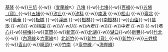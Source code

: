 [[基隆車站|基隆]]<!--&nbsp;[[基隆捷運|{{Span-tt|{{Color|#1E90FF|■}}|轉乘基隆捷運}}]]-->{{-w}}[[三坑車站|三坑]]<!--&nbsp;[[基隆捷運|{{Span-tt|{{Color|#1E90FF|■}}|轉乘基隆捷運}}]]-->{{-w}}（[[宜蘭線]]↖）[[八堵車站|八堵]]&nbsp;[[基隆捷運|{{Span-tt|{{Color|#1E90FF|■}}|轉乘基隆捷運}}]]{{-w}}[[七堵車站|七堵]]{{-w}}[[百福車站|百福]]{{-w}}[[五堵貨場|五堵（貨）]]{{-w}}[[五堵車站|五堵]]{{-w}}[[汐止車站|汐止]]{{-w}}[[汐科車站|汐科]]&nbsp;[[民生汐止線|{{Span-tt|{{color|{{台北捷運色彩|民}}|■}}|轉乘台北捷運民生汐止線}}]][[基隆捷運|{{Span-tt|{{Color|#1E90FF|■}}|轉乘基隆捷運}}]]{{-w}}[[南港車站|南港]]&nbsp;[[板南線|{{Span-tt|{{color|{{台北捷運色彩|藍}}|■}}|轉乘台北捷運板南線}}]][[基隆捷運|{{Span-tt|{{Color|#1E90FF|■}}|轉乘基隆捷運}}]][[臺灣高鐵|{{Span-tt|{{color|{{台灣高鐵|color}}|■}}|轉乘臺灣高鐵}}]]{{-w}}[[松山車站 (台灣)|松山]]&nbsp;[[松山新店線|{{Span-tt|{{color|{{台北捷運色彩|綠}}|■}}|轉乘台北捷運松山新店線}}]]{{-w}}[[臺北車站|臺北]]&nbsp;[[淡水信義線|{{Span-tt|{{color|{{台北捷運色彩|紅}}|■}}|轉乘台北捷運淡水信義線}}]][[板南線|{{Span-tt|{{color|{{台北捷運色彩|藍}}|■}}|轉乘台北捷運板南線}}]][[松山新店線|{{Span-tt|{{color|{{台北捷運色彩|綠}}|■}}|站外轉乘台北捷運松山新店線北門站}}]][[桃園機場捷運|{{Span-tt|{{color|{{桃園捷運色彩|機}}|■}}|站外轉乘桃園捷運機場線}}]][[臺灣高鐵|{{Span-tt|{{color|{{台灣高鐵|color}}|■}}|轉乘臺灣高鐵}}]]{{-w}}[[萬華車站|萬華]]&nbsp;[[板南線|{{Span-tt|{{color|{{台北捷運色彩|藍}}|■}}|站外轉乘台北捷運板南線：龍山寺站}}]]{{-w}}[[板橋車站 (臺灣)|板橋]]&nbsp;[[板南線|{{Span-tt|{{color|{{台北捷運色彩|藍}}|■}}|轉乘台北捷運板南線}}]][[台北捷運環狀線|{{Span-tt|{{color|{{台北捷運色彩|黃}}|■}}|站外轉乘台北捷運環狀線}}]][[臺灣高鐵|{{Span-tt|{{color|{{台灣高鐵|color}}|■}}|轉乘臺灣高鐵}}]]{{-w}}[[浮洲車站|浮洲]]&nbsp;[[五股泰山線|{{Span-tt|{{color|{{新北捷運色彩|五}}|■}}|轉乘新北捷運泰山板橋輕軌}}]]{{-w}}[[樹林車站|樹林]]{{-w}}[[南樹林車站|南樹林]]{{-w}}[[山佳車站|山佳]]{{-w}}[[鶯歌車站|鶯歌]]&nbsp;[[三鶯線|{{Span-tt|{{color|{{新北捷運色彩|三}}|■}}|轉乘新北捷運三鶯線}}]]{{-w}}''[[鳳鳴車站|{{Color|#888|鳳鳴}}]]''{{-w}}[[桃園車站 (臺鐵)|桃園]]&nbsp;[[桃園捷運綠線|{{Span-tt|{{color|{{桃園捷運色彩|綠}}|■}}|轉乘桃園捷運綠線}}]][[桃園捷運棕線|{{Span-tt|{{color|{{桃園捷運色彩|棕}}|■}}|轉乘桃園捷運棕線}}]]{{-w}}''[[中路車站|{{Color|#888|中路}}]]{{-w}}[[桃園醫院車站|{{Color|#888|桃園醫院}}]]''{{-w}}[[內壢車站|內壢]]{{-w}}''[[中原車站 (桃園市)|{{Color|#888|中原}}]]''{{-w}}[[中壢車站|中壢]]&nbsp;[[桃園機場捷運|{{Span-tt|{{color|{{桃園捷運色彩|機}}|■}}|轉乘桃園捷運機場線}}]]{{-w}}''[[平鎮車站|{{Color|#888|平鎮}}]]''&nbsp;[[桃園捷運橘線|{{Span-tt|{{color|{{桃園捷運色彩|橘}}|■}}|轉乘桃園捷運橘線}}]]{{-w}}[[埔心車站|埔心]]{{-w}}[[楊梅車站|楊梅]]{{-w}}[[富岡車站 (臺鐵)|富岡]]{{-w}}[[新富車站|新富]]{{-w}}[[北湖車站|北湖]]{{-w}}[[湖口車站|湖口]]{{-w}}[[新豐車站 (台灣)|新豐]]{{-w}}[[竹北車站|竹北]]{{-w}}（[[內灣線]]＆[[六家線]]↖）[[北新竹車站|北新竹]]{{-w}}[[新竹貨站|新竹（貨）]]{{-w}}[[新竹車站|新竹]]{{-w}}[[三姓橋車站|三姓橋]]{{-w}}[[香山車站 (臺灣)|香山]]{{-w}}[[崎頂車站|崎頂]]{{-w}}[[竹南車站|竹南]]（↗[[臺中線]]／↘[[海岸線 (臺鐵)|海岸線]]）
